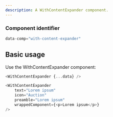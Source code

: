 ```yaml
---
description: A WithContentExpander component.
---
```



### Component identifier
```js
data-comp="with-content-expander"
```

## Basic usage

Use the WithContentExpander component:

```js
<WithContentExpander {...data} />
```

```js live
<WithContentExpander
    text="Lorem ipsum"
    icon="Auction"
    preamble="Lorem ipsum"
    wrappedComponent={<p>Lorem ipsum</p>}
/>
```
